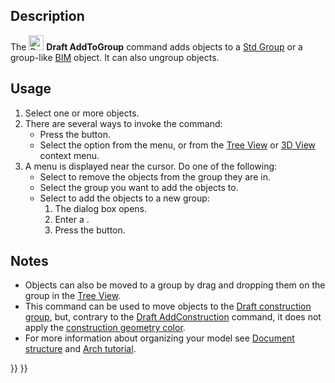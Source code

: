<languages/>
<translate>

<!--T:8-->
{{Docnav
|[[Draft_AddToLayer|AddToLayer]]
|[[Draft_AddConstruction|AddConstruction]]
|[[Draft_Workbench|Draft]]
|IconL=Draft_AddToLayer.svg
|IconR=Draft_AddConstruction.svg
|IconC=Workbench_Draft.svg
}}

<!--T:1-->
{{GuiCommand
|Name=Draft AddToGroup
|MenuLocation=Utilities → Add to Group
|Workbenches=[[Draft_Workbench|Draft]]
|SeeAlso=[[Std_Group|Std Group]], [[Draft_AddNamedGroup|Draft AddNamedGroup]], [[Draft_AddConstruction|Draft AddConstruction]], [[Draft_AutoGroup|Draft AutoGroup]]
}}

==Description== <!--T:12-->

<!--T:2-->
The [[Image:Draft_AddToGroup.svg|24px]] '''Draft AddToGroup''' command adds objects to a [[Std_Group|Std Group]] or a group-like [[BIM_Workbench|BIM]] object. It can also ungroup objects.

==Usage== <!--T:14-->

<!--T:3-->
# Select one or more objects.
# There are several ways to invoke the command:
#* Press the {{Button|[[Image:Draft_AddToGroup.svg|16px]] [[Draft_AddToGroup|Add to Group]]}} button.
#* Select the {{MenuCommand|Utilities → [[Image:Draft_AddToGroup.svg|16px]] Add to Group}} option from the menu, or from the [[Tree_View|Tree View]] or [[3D_View|3D View]] context menu.
# A menu is displayed near the cursor. Do one of the following:
#* Select {{MenuCommand|[[Image:List-remove.svg|16px]] Ungroup}} to remove the objects from the group they are in.
#* Select the group you want to add the objects to.
#* Select {{MenuCommand|[[Image:List-add.svg|16px]] Add to New Group}} to add the objects to a new group:
#*# The {{MenuCommand|New Group}} dialog box opens. {{Version|1.1}}
#*# Enter a {{MenuCommand|Group name}}.
#*# Press the {{Button|OK}} button.

==Notes== <!--T:15-->

<!--T:4-->
* Objects can also be moved to a group by drag and dropping them on the group in the [[Tree_View|Tree View]].
* This command can be used to move objects to the [[Draft_ToggleConstructionMode|Draft construction group]], but, contrary to the [[Draft_AddConstruction|Draft AddConstruction]] command, it does not apply the [[Draft_ToggleConstructionMode#Preferences|construction geometry color]].
* For more information about organizing your model see [[Document_structure|Document structure]] and [[Arch_tutorial#Organizing_your_model|Arch tutorial]].


<!--T:7-->
{{Docnav
|[[Draft_AddToLayer|AddToLayer]]
|[[Draft_AddConstruction|AddConstruction]]
|[[Draft_Workbench|Draft]]
|IconL=Draft_AddToLayer.svg
|IconR=Draft_AddConstruction.svg
|IconC=Workbench_Draft.svg
}}

</translate>
{{Draft Tools navi{{#translation:}}}}
{{Userdocnavi{{#translation:}}}}